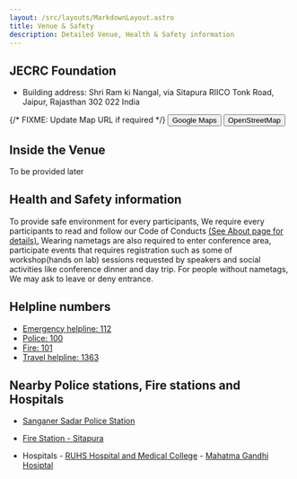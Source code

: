 ```yaml
---
layout: /src/layouts/MarkdownLayout.astro
title: Venue & Safety
description: Detailed Venue, Health & Safety information
---
```


## JECRC Foundation

- Building address: Shri Ram ki Nangal, via Sitapura RIICO Tonk Road, Jaipur, Rajasthan 302 022 India

{/* FIXME: Update Map URL if required */}
<Button element="a" href="https://www.google.com/maps/search/?api=1&query=JECRC+Foundation,+Tonk+Road,+Sukhpuria,+Sitapura,+Jaipur,+Rajasthan,+India"> Google Maps </Button> 
<Button element="a" href="https://www.openstreetmap.org/?mlat=26.7819785&mlon=75.8225124#map=19/26.7819785/75.8225124"> OpenStreetMap </Button> 
<OpenStreetMap
    osmEmbedQuery="bbox=75.82034647464754%2C26.78089889136666%2C75.8246809244156%2C26.783063503035805&amp;layer=mapnik&amp;marker=26.781981202360843%2C75.82251369953156"/>
    
## Inside the Venue

To be provided later

## Health and Safety information
To provide safe environment for every participants, We require every participants to read and follow our Code of Conducts [(See About page for details).](/about)
Wearing nametags are also required to enter conference area, participate events that requires registration such as some of workshop(hands on lab) sessions requested by speakers and social activities like conference dinner and day trip.
For people without nametags, We may ask to leave or deny entrance.

## Helpline numbers
- [Emergency helpline: 112](tel:112)
- [Police: 100](tel:100)
- [Fire: 101](tel:101)
- [Travel helpline: 1363](tel:1363)

## Nearby Police stations, Fire stations and Hospitals

- [Sanganer Sadar Police Station](https://maps.app.goo.gl/LHCvgQmRaeYCqBoo7)

- [Fire Station - Sitapura](https://maps.app.goo.gl/shYW3pm3dHnrrUQT8)

- Hospitals
                - [RUHS Hospital and Medical College](https://maps.app.goo.gl/87bFL1zL6kNBtAsD6)
                - [Mahatma Gandhi Hosiptal](https://maps.app.goo.gl/uADp1b94THoFACwRA)
